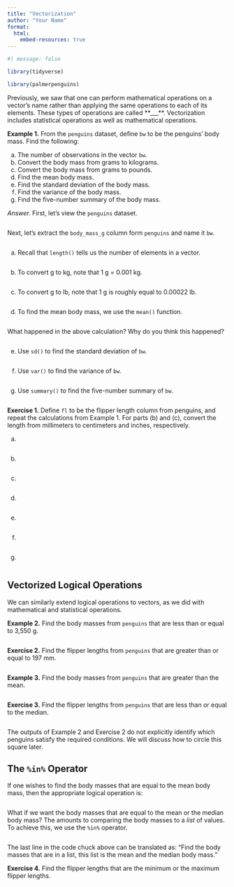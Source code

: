 ```yaml
---
title: "Vectorization"
author: "Your Name"
format: 
  html:
    embed-resources: true
---
```


```r
#| message: false

library(tidyverse)

library(palmerpenguins)
```

Previously, we saw that one can perform mathematical operations on a vector’s name rather than applying the same operations to each of its elements. These types of operations are called **___**. Vectorization includes statistical operations as well as mathematical operations.

**Example 1.** From the `penguins` dataset, define `bw` to be the penguins' body mass. Find the following:

(a) The number of observations in the vector `bw`.
(b) Convert the body mass from grams to kilograms.
(c) Convert the body mass from grams to pounds.
(d) Find the mean body mass.
(e) Find the standard deviation of the body mass.
(f) Find the variance of the body mass.
(g) Find the five-number summary of the body mass.

*Answer.* First, let's view the `penguins` dataset.

```r
```

Next, let's extract the `body_mass_g` column form `penguins` and name it `bw`.

```r
```

(a) Recall that `length()` tells us the number of elements in a vector.

```r
```

(b) To convert g to kg, note that 1 g = 0.001 kg.

```r
```

(c) To convert g to lb, note that 1 g is roughly equal to 0.00022 lb.

```r
```

(d) To find the mean body mass, we use the `mean()` function.

```r
```

What happened in the above calculation? Why do you think this happened?

```r
```

(e) Use `sd()` to find the standard deviation of `bw`.

```r
```

(f) Use `var()` to find the variance of `bw`.

```r
```

(g) Use `summary()` to find the five-number summary of `bw`.

```r
```

**Exercise 1.** Define `fl` to be the flipper length column from penguins, and repeat the calculations from Example 1. For parts (b) and (c), convert the length from millimeters to centimeters and inches, respectively.

(a)

```r
```

(b)

```r
```

(c)

```r
```

(d)

```r
```

(e)

```r
```

(f)

```r
```

(g)

```r
```

## Vectorized Logical Operations

We can similarly extend logical operations to vectors, as we did with mathematical and statistical operations.

**Example 2.** Find the body masses from `penguins` that are less than or equal to 3,550 g.

```r
```

**Exercise 2.** Find the flipper lengths from `penguins` that are greater than or equal to 197 mm.

```r
```

**Example 3.** Find the body masses from `penguins` that are greater than the mean.

```r
```

**Exercise 3.** Find the flipper lengths from `penguins` that are less than or equal to the median.

```r
```

:::{.callout-warning}
The outputs of Example 2 and Exercise 2 do not explicitly identify which penguins satisfy the required conditions. We will discuss how to circle this square later.
:::

## The `%in%` Operator

If one wishes to find the body masses that are equal to the mean body mass, then the appropriate logical operation is:

```r
```

What if we want the body masses that are equal to the mean or the median body mass? The amounts to comparing the body masses to a _list_ of values. To achieve this, we use the `%in%` operator.

```r
```

The last line in the code chuck above can be translated as: "Find the body masses that are in a list, this list is the mean and the median body mass."

**Exercise 4.** Find the flipper lengths that are the minimum or the maximum flipper lengths.

```r
```
